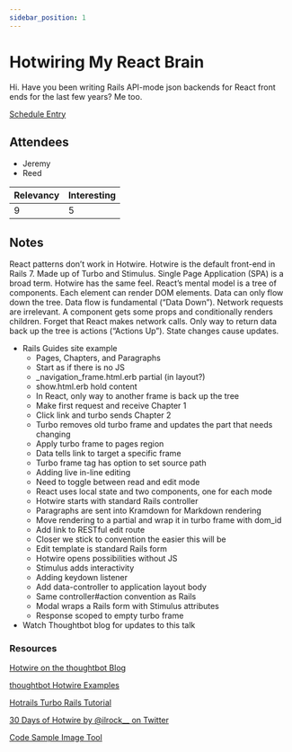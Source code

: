 ```yaml
---
sidebar_position: 1
---
```



# Hotwiring My React Brain

Hi. Have you been writing Rails API-mode json backends for React front ends for the last few years? Me too.

<Speaker
  name='Aji Slater'
  position='Development Team Lead, thoughtbot'
  imageUrl='https://sessionize.com/image/76dc-400o400o2-VnhWEZS1XWen1q7qUPKYGV.jpg'
/>

[Schedule Entry](https://railsconf2023.sessionize.com/session/453457)

## Attendees
* Jeremy
* Reed

| Relevancy    | Interesting |
| ----------- | ----------- |
| 9           | 5           |

## Notes

React patterns don’t work in Hotwire. Hotwire is the default front-end in Rails 7. Made up of Turbo and Stimulus. Single Page Application (SPA) is a broad term. Hotwire has the same feel. React’s mental model is a tree of components. Each element can render DOM elements. Data can only flow down the tree. Data flow is fundamental (“Data Down”). Network requests are irrelevant. A component gets some props and conditionally renders children. Forget that React makes network calls. Only way to return data back up the tree is actions (“Actions Up”). State changes cause updates.
* Rails Guides site example
  * Pages, Chapters, and Paragraphs
  * Start as if there is no JS
  * _navigation_frame.html.erb partial (in layout?)
  * show.html.erb hold content
  * In React, only way to another frame is back up the tree
  * Make first request and receive Chapter 1
  * Click link and turbo sends Chapter 2
  * Turbo removes old turbo frame and updates the part that needs changing
  * Apply turbo frame to pages region
  * Data tells link to target a specific frame
  * Turbo frame tag has option to set source path
  * Adding live in-line editing
  * Need to toggle between read and edit mode
  * React uses local state and two components, one for each mode
  * Hotwire starts with standard Rails controller
  * Paragraphs are sent into Kramdown for Markdown rendering
  * Move rendering to a partial and wrap it in turbo frame with dom_id
  * Add link to RESTful edit route
  * Closer we stick to convention the easier this will be
  * Edit template is standard Rails form
  * Hotwire opens possibilities without JS
  * Stimulus adds interactivity
  * Adding keydown listener
  * Add data-controller to application layout body
  * Same controller#action convention as Rails
  * Modal wraps a Rails form with Stimulus attributes
  * Response scoped to empty turbo frame
* Watch Thoughtbot blog for updates to this talk

### Resources

[Hotwire on the thoughtbot Blog](https://thoughtbot.com/blog/tags/hotwire)

[thoughtbot Hotwire Examples](https://github.com/thoughtbot/hotwire-example-template)

[Hotrails Turbo Rails Tutorial](https://www.hotrails.dev/turbo-rails)

[30 Days of Hotwire by @ilrock__ on Twitter](https://twitter.com/ilrock__/status/1631315562390519809)

[Code Sample Image Tool](https://www.snappify.com)
